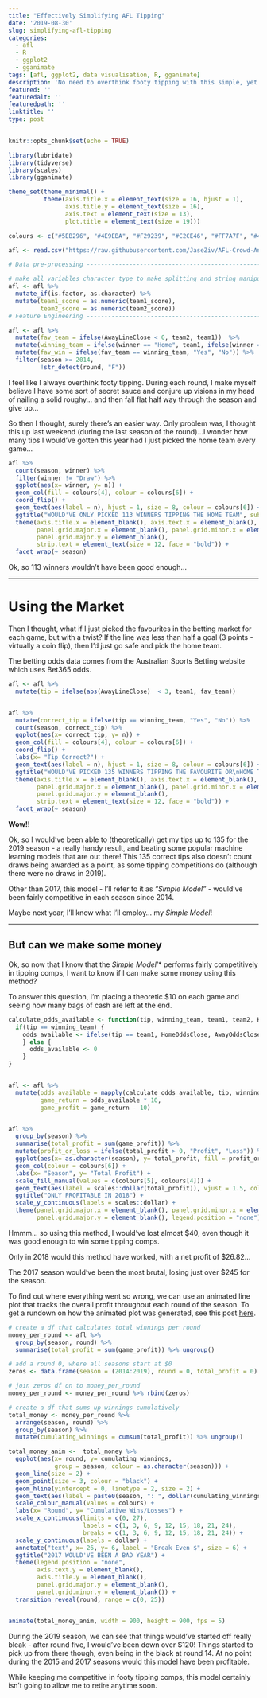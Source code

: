 ```yaml
---
title: "Effectively Simplifying AFL Tipping"
date: '2019-08-30'
slug: simplifying-afl-tipping
categories:
  - afl
  - R
  - ggplot2
  - gganimate
tags: [afl, ggplot2, data visualisation, R, gganimate]
description: 'No need to overthink footy tipping with this simple, yet competitive tipping method'
featured: ''
featuredalt: ''
featuredpath: ''
linktitle: ''
type: post
---
```


```r
knitr::opts_chunk$set(echo = TRUE)
```


```r
library(lubridate)
library(tidyverse)
library(scales)
library(gganimate)

theme_set(theme_minimal() +
          theme(axis.title.x = element_text(size = 16, hjust = 1), 
                axis.title.y = element_text(size = 16), 
                axis.text = element_text(size = 13),
                plot.title = element_text(size = 19)))

colours <- c("#5EB296", "#4E9EBA", "#F29239", "#C2CE46", "#FF7A7F", "#4D4D4D")

afl <- read.csv("https://raw.githubusercontent.com/JaseZiv/AFL-Crowd-Analytics/master/data/cleaned_data/afl_model_data.csv", stringsAsFactors = F)

# Data pre-processing -----------------------------------------------------

# make all variables character type to make splitting and string manipulation easier
afl <- afl %>% 
  mutate_if(is.factor, as.character) %>% 
  mutate(team1_score = as.numeric(team1_score),
         team2_score = as.numeric(team2_score))
# Feature Engineering -----------------------------------------------------

afl <- afl %>% 
  mutate(fav_team = ifelse(AwayLineClose < 0, team2, team1))  %>% 
  mutate(winning_team = ifelse(winner == "Home", team1, ifelse(winner == "Away", team2, "Draw"))) %>% 
  mutate(fav_win = ifelse(fav_team == winning_team, "Yes", "No")) %>% 
  filter(season >= 2014,
         !str_detect(round, "F"))

```



I feel like I always overthink footy tipping. During each round, I make myself believe I have some sort of secret sauce and conjure up visions in my head of nailing a solid roughy... and then fall flat half way through the season and give up...

So then I thought, surely there's an easier way. Only problem was, I thought this up last weekend (during the last season of the round)...I wonder how many tips I would've gotten this year had I just picked the home team every game...


```r
afl %>% 
  count(season, winner) %>% 
  filter(winner != "Draw") %>% 
  ggplot(aes(x= winner, y= n)) +
  geom_col(fill = colours[4], colour = colours[6]) +
  coord_flip() +
  geom_text(aes(label = n), hjust = 1, size = 8, colour = colours[6]) +
  ggtitle("WOULD'VE ONLY PICKED 113 WINNERS TIPPING THE HOME TEAM", subtitle = "Draws excluded") +
  theme(axis.title.x = element_blank(), axis.text.x = element_blank(), 
        panel.grid.major.x = element_blank(), panel.grid.minor.x = element_blank(),
        panel.grid.major.y = element_blank(),
        strip.text = element_text(size = 12, face = "bold")) +
  facet_wrap(~ season)
```


Ok, so 113 winners wouldn't have been good enough...

***


# Using the Market

Then I thought, what if I just picked the favourites in the betting market for each game, but with a twist? If the line was less than half a goal (3 points - virtually a coin flip), then I'd just go safe and pick the home team.

The betting odds data comes from the Australian Sports Betting website which uses Bet365 odds.


```r
afl <- afl %>%
  mutate(tip = ifelse(abs(AwayLineClose)  < 3, team1, fav_team))


afl %>% 
  mutate(correct_tip = ifelse(tip == winning_team, "Yes", "No")) %>% 
  count(season, correct_tip) %>% 
  ggplot(aes(x= correct_tip, y= n)) +
  geom_col(fill = colours[4], colour = colours[6]) +
  coord_flip() +
  labs(x= "Tip Correct?") +
  geom_text(aes(label = n), hjust = 1, size = 8, colour = colours[6]) +
  ggtitle("WOULD'VE PICKED 135 WINNERS TIPPING THE FAVOURITE OR\nHOME TEAM IN CLOSE MARGIN GAMES") +
  theme(axis.title.x = element_blank(), axis.text.x = element_blank(), 
        panel.grid.major.x = element_blank(), panel.grid.minor.x = element_blank(),
        panel.grid.major.y = element_blank(),
        strip.text = element_text(size = 12, face = "bold")) +
  facet_wrap(~ season)
```


**Wow!!** 

Ok, so I would've been able to (theoretically) get my tips up to 135 for the 2019 season - a really handy result, and beating some popular machine learning models that are out there! This 135 correct tips also doesn't count draws being awarded as a point, as some tipping competitions do (although there were no draws in 2019).

Other than 2017, this model - I'll refer to it as *"Simple Model"* - would've been fairly competitive in each season since 2014.

Maybe next year, I'll know what I'll employ... my *Simple Model*!


***

## But can we make some money

Ok, so now that I know that the *Simple Model*'* performs fairly competitively in tipping comps, I want to know if I can make some money using this method?

To answer this question, I'm placing a theoretic $10 on each game and seeing how many bags of cash are left at the end. 


```r

calculate_odds_available <- function(tip, winning_team, team1, team2, HomeOddsClose, AwayOddsClose) {
  if(tip == winning_team) {
    odds_available <- ifelse(tip == team1, HomeOddsClose, AwayOddsClose)
    } else {
      odds_available <- 0
    }
}


afl <- afl %>% 
  mutate(odds_available = mapply(calculate_odds_available, tip, winning_team, team1, team2, HomeOddsClose, AwayOddsClose),
         game_return = odds_available * 10,
         game_profit = game_return - 10)


afl %>% 
  group_by(season) %>% 
  summarise(total_profit = sum(game_profit)) %>% 
  mutate(profit_or_loss = ifelse(total_profit > 0, "Profit", "Loss")) %>% 
  ggplot(aes(x= as.character(season), y= total_profit, fill = profit_or_loss)) +
  geom_col(colour = colours[6]) +
  labs(x= "Season", y= "Total Profit") +
  scale_fill_manual(values = c(colours[5], colours[4])) +
  geom_text(aes(label = scales::dollar(total_profit)), vjust = 1.5, colour = colours[6]) +
  ggtitle("ONLY PROFITABLE IN 2018") +
  scale_y_continuous(labels = scales::dollar) +
  theme(panel.grid.major.x = element_blank(), panel.grid.minor.x = element_blank(),
        panel.grid.major.y = element_blank(), legend.position = "none")

```

Hmmm... so using this method, I would've lost almost $40, even though it was good enough to win some tipping comps. 

Only in 2018 would this method have worked, with a net profit of $26.82... 

The 2017 season would've been the most brutal, losing just over $245 for the season.

To find out where everything went so wrong, we can use an animated line plot that tracks the overall profit throughout each round of the season. To get a rundown on how the animated plot was generated, see this post [here](https://www.dontblamethedata.com/blog/all-roads-lead-to-gganimate/).


```r
# create a df that calculates total winnings per round
money_per_round <- afl %>% 
  group_by(season, round) %>% 
  summarise(total_profit = sum(game_profit)) %>% ungroup()

# add a round 0, where all seasons start at $0
zeros <- data.frame(season = (2014:2019), round = 0, total_profit = 0)

# join zeros df on to money_per_round
money_per_round <- money_per_round %>% rbind(zeros)

# create a df that sums up winnings cumulatively
total_money <- money_per_round %>% 
  arrange(season, round) %>% 
  group_by(season) %>% 
  mutate(cumulating_winnings = cumsum(total_profit)) %>% ungroup()
```


```r
total_money_anim <-  total_money %>%
  ggplot(aes(x= round, y= cumulating_winnings, 
             group = season, colour = as.character(season))) +
  geom_line(size = 2) +
  geom_point(size = 3, colour = "black") +
  geom_hline(yintercept = 0, linetype = 2, size = 2) +
  geom_text(aes(label = paste0(season, ": ", dollar(cumulating_winnings))), hjust = -0.3, size = 6) +
  scale_colour_manual(values = colours) +
  labs(x= "Round", y= "Cumulative Wins/Losses") +
  scale_x_continuous(limits = c(0, 27), 
                     labels = c(1, 3, 6, 9, 12, 15, 18, 21, 24), 
                     breaks = c(1, 3, 6, 9, 12, 15, 18, 21, 24)) +
  scale_y_continuous(labels = dollar) +
  annotate("text", x= 26, y= 6, label = "Break Even $", size = 6) +
  ggtitle("2017 WOULD'VE BEEN A BAD YEAR") +
  theme(legend.position = "none", 
        axis.text.y = element_blank(), 
        axis.title.y = element_blank(), 
        panel.grid.major.y = element_blank(), 
        panel.grid.minor.y = element_blank()) +
  transition_reveal(round, range = c(0, 25))


animate(total_money_anim, width = 900, height = 900, fps = 5)
```


During the 2019 season, we can see that things would've started off really bleak - after round five, I would've been down over $120! Things started to pick up from there though, even being in the black at round 14. At no point during the 2015 and 2017 seasons would this model have been profitable.

While keeping me competitive in footy tipping comps, this model certainly isn't going to allow me to retire anytime soon.


